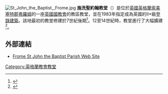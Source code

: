 [[File:St_John_the_Baptist,_Frome.jpg|thumb]]
'''施洗聖約翰教堂'''（{{lang-en|Church of St John the Baptist}}）是位於[[英國|英國]][[英格蘭|英格蘭]][[索美塞特郡|索美塞特郡]][[弗羅姆|弗羅姆]]的一座[[英國國教會|英國國教會]]的教區教堂，並在1983年指定成為英國的II*級[[登錄建築|登錄建築]]。該地最初的教堂修建於7世紀後期<ref>{{Cite book|title=Saint Aldhelm and the Founding of Frome|last=Belham|first=Peter|publisher=Frome 1300 Publications|year=1984|location=Frome|pages=11}}</ref>。12至14世紀時，教堂進行了大幅擴建<ref name=dunning>{{cite book|last1=Dunning|first1=Robert|title=Fifty Somerset Churches|date=1996|publisher=Somerset Books|isbn=978-0861833092|pages=160–163}}</ref>。

==外部連結==
{{Commons category|St John the Baptist Church, Frome}}
* [http://www.sjfrome.co.uk/ Frome St John the Baptist Parish Web Site] {{Wayback|url=http://www.sjfrome.co.uk/ |date=20210211205147 }}

[[Category:英格蘭教會教堂|Category:英格蘭教會教堂]]